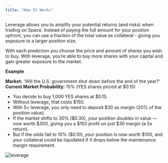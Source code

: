 ```yaml
---
title: "How It Works"
---
```


Leverage allows you to amplify your potential returns (and risks) when trading on Space. Instead of paying the full amount for your position upfront, you can use a fraction of the total value as collateral - giving you exposure to a larger position size.

With each prediction you choose the price and amount of shares you wish to buy. With leverage, you’re able to buy more shares with your capital and gain greater exposure to the market.

**Example**

**Market:** 'Will the U.S. government shut down before the end of the year?’ **Current Market Probability:** 15% (YES shares priced at \$0.15)

- You decide to buy 1,000 YES shares at \$0.15.
- Without leverage, that costs \$150.
- With 5× leverage, you only need to deposit \$30 as margin (20% of the position value).
- If the market shifts to 30% (\$0.30), your position doubles in value — now worth \$300, giving you a \$150 profit on just \$30 margin (a 5x return).
- But if the odds fall to 10% (\$0.10), your position is now worth \$100, and your collateral could be liquidated if it drops below the maintenance margin requirement.

![leverage](/images/image11.png)